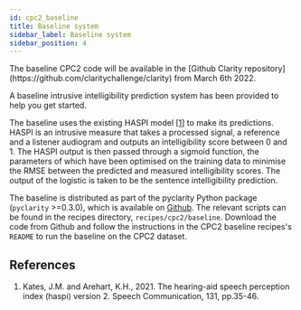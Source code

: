 ```yaml
---
id: cpc2_baseline
title: Baseline system
sidebar_label: Baseline system
sidebar_position: 4
---
```



<Admonition type="info">
The baseline CPC2 code will be available in the [Github Clarity repository](https://github.com/claritychallenge/clarity) from March 6th 2022.
</Admonition>

A baseline intrusive intelligibility prediction system has been provided to help you get started.

The baseline uses the existing HASPI model \[[1](#refs)] to make its predictions. HASPI is an intrusive measure that takes a processed signal, a reference and a listener audiogram and outputs an intelligibility score between 0 and 1. The HASPI output is then passed through a sigmoid function, the parameters of which have been optimised on the training data to minimise the RMSE between the predicted and measured intelligibility scores. The output of the logistic is taken to be the sentence intelligibility prediction.

The baseline is distributed as part of the pyclarity Python package (`pyclarity` >=0.3.0), which is available on [Github](https://github.com/claritychallenge/clarity). The relevant scripts can be found in the recipes directory, `recipes/cpc2/baseline`. Download the code from Github and follow the instructions in the CPC2 baseline recipes's `README` to run the baseline on the CPC2 dataset.

## References

<a name="refs"></a>

1. Kates, J.M. and Arehart, K.H., 2021. The hearing-aid speech perception index (haspi) version 2. Speech Communication, 131, pp.35-46.

